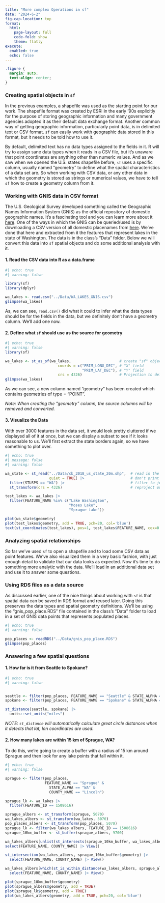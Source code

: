```yaml
---
title: "More complex Operations in sf"
date: "2024-6-2"
fig-cap-location: top
format:
  html:
    page-layout: full
    code-fold: show
    theme: flatly
execute:
  enabled: true
  echo: false
---
```


```css
.figure {
  margin: auto;
  text-align: center;
}
```

### Creating spatial objects in `sf`

In the previous examples, a shapefile was used as the starting point for our work.  The shapefile format was created by ESRI in the early '90s explicitly for the purpose of storing geographic information and many government agencies adopted it as their default data exchange format.  Another common way of getting geographic information, particularly point data, is in delimited text or CSV format.  `sf` can easily work with geographic data stored in this format, but it needs to be told how to use it.

By default, delimited text has no data types assigned to the fields in it.  R will try to assign sane data types when it reads in a CSV file, but it's unaware that point coordinates are anything other than numeric values.  And as we saw when we opened the U.S. states shapefile before, `sf` uses a specific column, usually named "geometry" to define what the spatial characteristics of a data set are.  So when working with CSV data, or any other data in which the geometry is stored as strings or numerical values, we have to tell `sf` how to create a geometry column from it.

### Working with GNIS data in CSV format

The U.S. Geological Survey developed something called the Geographic Names Information System (GNIS) as the official repository of domestic geographic names.  It's a fascinating tool and you can learn more about it [here](https://www.usgs.gov/tools/geographic-names-information-system-gnis).  One of the ways in which the GNIS can be queried/used is by downloading a CSV version of all domestic placenames from [here](https://www.usgs.gov/us-board-on-geographic-names/download-gnis-data).  We've done that here and extracted from it the features that represent lakes in the state of Washington. The data is in the class's "Data" folder.  Below we will convert this data into `sf` spatial objects and do some additional analysis with it.

#### 1. Read the CSV data into R as a data.frame
```r
#| echo: true
#| warning: false

library(sf)
library(dplyr)

wa_lakes <- read.csv("../Data/WA_LAKES_GNIS.csv")
glimpse(wa_lakes)

```
As, we can see, `read.csv()` did what it could to infer what the data types should be for the fields in the data, but we definitely don't have a geometry column. We'll add one now.

#### 2. Define what `sf` should use as the source for geometry

```r
#| echo: true
#| warning: false
library(sf)

wa_lakes <- st_as_sf(wa_lakes,                      # create "sf" object class
                        coords = c("PRIM_LONG_DEC", # "X" field
                                   "PRIM_LAT_DEC"), # "Y" field
                        crs = 4326)                 # Projection to define
glimpse(wa_lakes)
```
As we can see, a new column named "geometry" has been created which contains geometries of type = "POINT".

_Note: When creating the "geometry" column, the source columns will be removed and converted._

#### 3. Visualize the Data

With over 3000 features in the data set, it would look pretty cluttered if we displayed all of it at once, but we can display a subset to see if it looks reasonable to us. We'll first extract the state borders again, so we have something to plot over.

```r
#| echo: true
#| message: false
#| warning: false

wa_state <- st_read("../Data/cb_2018_us_state_20m.shp",  # read in the shapefile
                    quiet = TRUE) |>                     # don't print the load info
  filter(STUSPS == "WA") |>                              # filter to just "WA"
  st_transform(crs = 4326)                               # reproject on-the-fly to EPSG:4326 

test_lakes <- wa_lakes |>
  filter(FEATURE_NAME %in% c("Lake Washington", 
                             "Moses Lake", 
                             "Sprague Lake"))

plot(wa_state$geometry)
plot(test_lakes$geometry, add = TRUE, pch=20, col='blue')
text(st_coordinates(test_lakes), pos=1, test_lakes$FEATURE_NAME, cex=0.75, col = 'blue')
```

### Analyzing spatial relationships

So far we've used `sf` to open a shapefile and to load some CSV data as point features.  We've also visualized them in a very basic fashion, with just enough detail to validate that our data looks as expected.  Now it's time to do something more analytic with the data.  We'll load in an additional data set and use it to answer some questions.

### Using RDS files as a data source

As discussed earlier, one of the nice things about working with `sf` is that spatial data can be saved in RDS format and reused later.  Doing this preserves the data types and spatial geometry definitions.  We'll be using the "gnis_pop_place.RDS" file contained in the class's "Data" folder to load in a set of GNIS data points that represents populated places.

```r
#| echo: true
#| warning: false

pop_places <- readRDS("../Data/gnis_pop_place.RDS")
glimpse(pop_places)

```

### Answering a few spatial questions

#### 1. How far is it from Seattle to Spokane?

```r
#| echo: true
#| warning: false


seattle <- filter(pop_places, FEATURE_NAME == "Seattle" & STATE_ALPHA == "WA")
spokane <- filter(pop_places, FEATURE_NAME == "Spokane" & STATE_ALPHA == "WA")

st_distance(seattle, spokane) |>
  units::set_units("miles")
```

_NOTE: `st_distance` will automatically calculate great circle distances when it detects that lat, lon coordinates are used._

#### 2. How many lakes are within 15 km of Sprague, WA?

To do this, we're going to create a buffer with a radius of 15 km around Sprague and then look for any lake points that fall within it.

```r
#| echo: true
#| warning: false

sprague <- filter(pop_places, 
                  FEATURE_NAME == "Sprague" & 
                    STATE_ALPHA == "WA" &
                    COUNTY_NAME == "Lincoln")

sprague_lk <- wa_lakes |>
  filter(FEATURE_ID == 1508616)

sprague_albers <- st_transform(sprague, 5070)
wa_lakes_albers <- st_transform(wa_lakes, 5070)
pop_places_albers <- st_transform(pop_places, 5070)
sprague_lk <- filter(wa_lakes_albers, FEATURE_ID == 1508616)
sprague_10km_buffer <- st_buffer(sprague_albers, 9700)

wa_lakes_albers[unlist(st_intersects(sprague_10km_buffer, wa_lakes_albers)),] |>
select(FEATURE_NAME, COUNTY_NAME) |> View()

st_intersection(wa_lakes_albers, sprague_10km_buffer$geometry) |>
  select(FEATURE_NAME, COUNTY_NAME) |> View()

wa_lakes_albers[which(st_is_within_distance(wa_lakes_albers, sprague_albers, dist = 9700, sparse = FALSE)),] |>
  select(FEATURE_NAME, COUNTY_NAME) |> View()

plot(sprague_10km_buffer$geometry)
plot(sprague_albers$geometry, add = TRUE)
plot(sprague_lk$geometry, add = TRUE)
plot(wa_lakes_albers$geometry, add = TRUE, pch=20, col='blue')


```